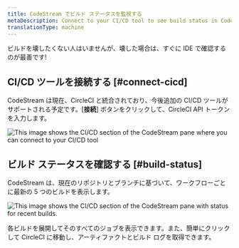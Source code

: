 ```yaml
---
title: CodeStream でビルド ステータスを監視する
metaDescription: Connect to your CI/CD tool to see build status in CodeStream.
translationType: machine
---
```




ビルドを壊したくない人はいませんが、壊した場合は、すぐに IDE で確認するのが最善です!

## CI/CD ツールを接続する [#connect-cicd]

CodeStream は現在、CircleCI と統合されており、今後追加の CI/CD ツールがサポートされる予定です。\[**接続**] ボタンをクリックして、CircleCI API トークンを入力します。

<img
  title="cicd-connect"
  alt="This image shows the CI/CD section of the CodeStream pane where you can connect to your CI/CD tool"
  src={codestreamCicdConnectCircleci}
/>

## ビルド ステータスを確認する [#build-status]

CodeStream は、現在のリポジトリとブランチに基づいて、ワークフローごとに最新の 5 つのビルドを表示します。

<img
  title="cicd-builds"
  alt="This image shows the CI/CD section of the CodeStream pane with status for recent builds."
  src={codestreamCicdBuildsExample}
/>

各ビルドを展開してそのすべてのジョブを表示できます。また、簡単にクリックして CircleCI に移動し、アーティファクトとビルド ログを取得できます。